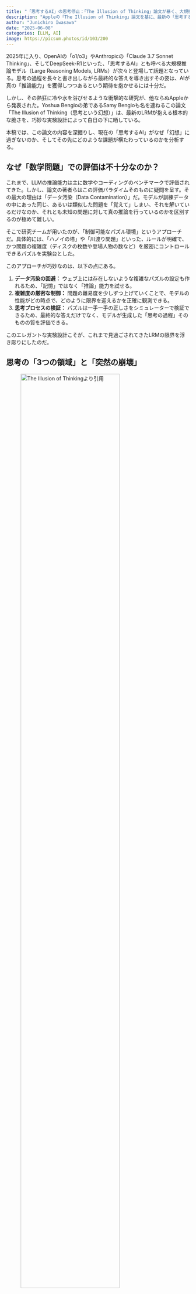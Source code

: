 ```yaml
---
title: "「思考するAI」の思考停止：「The Illusion of Thinking」論文が暴く、大規模言語モデルの根深い限界"
description: "Appleの「The Illusion of Thinking」論文を基に、最新の「思考するAI」の推論能力の実態を考える"
author: "Junichiro Iwasawa"
date: "2025-06-08"
categories: [LLM, AI]
image: https://picsum.photos/id/103/200
---
```


2025年に入り、OpenAIの「o1/o3」やAnthropicの「Claude 3.7 Sonnet Thinking」、そしてDeepSeek-R1といった、「思考するAI」とも呼べる大規模推論モデル（Large Reasoning Models, LRMs）が次々と登場して話題となっている。思考の過程を長々と書き出しながら最終的な答えを導き出すその姿は、AIが真の「推論能力」を獲得しつつあるという期待を抱かせるには十分だ。

しかし、その熱狂に冷や水を浴びせるような衝撃的な研究が、他ならぬAppleから発表された。Yoshua Bengioの弟であるSamy Bengioも名を連ねるこの論文「The Illusion of Thinking（思考という幻想）」は、最新のLRMが抱える根本的な脆さを、巧妙な実験設計によって白日の下に晒している。

本稿では、この論文の内容を深掘りし、現在の「思考するAI」がなぜ「幻想」に過ぎないのか、そしてその先にどのような課題が横たわっているのかを分析する。

## なぜ「数学問題」での評価は不十分なのか？

これまで、LLMの推論能力は主に数学やコーディングのベンチマークで評価されてきた。しかし、論文の著者らはこの評価パラダイムそのものに疑問を呈す。その最大の理由は「データ汚染（Data Contamination）」だ。モデルが訓練データの中にあった同じ、あるいは類似した問題を「覚えて」しまい、それを解いているだけなのか、それとも未知の問題に対して真の推論を行っているのかを区別するのが極めて難しい。

そこで研究チームが用いたのが、「制御可能なパズル環境」というアプローチだ。具体的には、「ハノイの塔」や「川渡り問題」といった、ルールが明確で、かつ問題の複雑度（ディスクの枚数や登場人物の数など）を厳密にコントロールできるパズルを実験台とした。

このアプローチが巧妙なのは、以下の点にある。

1.  **データ汚染の回避：** ウェブ上には存在しないような複雑なパズルの設定も作れるため、「記憶」ではなく「推論」能力を試せる。
2.  **複雑度の厳密な制御：** 問題の難易度を少しずつ上げていくことで、モデルの性能がどの時点で、どのように限界を迎えるかを正確に観測できる。
3.  **思考プロセスの検証：** パズルは一手一手の正しさをシミュレーターで検証できるため、最終的な答えだけでなく、モデルが生成した「思考の過程」そのものの質を評価できる。

このエレガントな実験設計こそが、これまで見過ごされてきたLRMの限界を浮き彫りにしたのだ。

## 思考の「3つの領域」と「突然の崩壊」

![[The Illusion of Thinking](https://ml-site.cdn-apple.com/papers/the-illusion-of-thinking.pdf)より引用](fig4.png){width=80%}

実験結果は、我々が抱いていた「思考するAIは複雑な問題に強い」という単純なイメージを覆すものだった。モデルの振る舞いは、問題の複雑度によって明確に3つの領域に分かれたのである。**[図4参照]**

1.  **低複雑度領域（簡単な問題）：** 驚くべきことに、この領域では「思考しない」通常のLLMの方が、LRMよりも高い正答率を叩き出した。LRMは正解を早々に見つけているにもかかわらず、無駄に思考を続け、かえって間違える「過剰思考（overthinking）」に陥っていた。短い思考で済むタスクに、わざわざ複雑な思考プロセスを導入することの非効率性が示されている。

2.  **中複雑度領域（中程度の問題）：** この領域で、ようやくLRMはその真価を発揮する。長い思考プロセスを通じて、思考しないモデルでは解けない問題をクリアし、明確な優位性を見せつけた。現在のベンチマークでLRMが高い性能を示すのは、多くがこの領域の問題だからだろう。

3.  **高複雑度領域（難しい問題）：** これが最も衝撃的な結果だ。ある一定の複雑度を超えると、LRMの正答率は文字通り「ゼロに崩壊（complete collapse）」した。思考プロセスは崩壊をわずかに遅らせるだけで、根本的な解決には至らない。思考するモデルも、しないモデルも、結局は同じ限界にぶつかってしまうのだ。

## 思考すればするほど「考えなくなる」という逆説

さらに不可解な現象が、思考の「量」に関する分析で明らかになった。常識的に考えれば、問題が難しくなるほど、モデルはより多くのトークン（思考の量）を費やして熟考するはずだ。

しかし、実験結果はその真逆を示した。**[図6参照]** LRMは、問題の複雑度が上がるにつれて思考量を増やしていくが、正答率がゼロに崩壊する「限界点」の直前で、なんと**思考量を減らし始める**のだ。これは、モデルに割り当てられたトークン上限よりもはるかに少ない量であり、リソース不足が原因ではない。

![[The Illusion of Thinking](https://ml-site.cdn-apple.com/papers/the-illusion-of-thinking.pdf)より引用](fig6.png){width=80%}

まるで、難問を前にした学生が、解くのを諦めて答案を白紙で出すかのように、モデルは自ら「考えること」を放棄している。これは、現在のLRMの「思考」メカニズムが、問題の複雑さに対して根本的なスケーリングの限界を抱えていることを示唆している。

## 思考の中身を覗く：アルゴリズムを与えても解けないLLM

論文はさらに踏み込み、モデルの思考プロセス、その「中身」の分析から、さらに厄介な問題を暴き出す。

**1. アルゴリズムを理解できない**

「ハノイの塔」には、数学的に最適な解法（再帰アルゴリズム）が存在する。そこで研究チームは、この「完璧な解法のアルゴリズム」をプロンプトで与え、モデルにそれを実行させるという実験を行った。人間であれば、解き方を教えられればあとは作業するだけのはずだ。

しかし、結果は驚くべきものだった。**アルゴリズムを与えても、モデルの性能は全く改善せず、与えなかった場合とほぼ同じ複雑度で崩壊したのだ。** **[図8a, 8b参照]** これは、LRMが単に問題解決の戦略を見つけるのが苦手なだけでなく、与えられた論理的なステップを一つ一つ忠実に実行するという、計算機が最も得意とするはずのタスクすら遂行できないことを意味する。彼らの「思考」は、記号を記号として厳密に操作する能力を欠いているのかもしれない。

![[The Illusion of Thinking](https://ml-site.cdn-apple.com/papers/the-illusion-of-thinking.pdf)より引用](fig8.png){width=80%}

**2. 不可解な得意・不得意**

さらに奇妙なのは、パズルの種類による性能の極端な差だ。例えば、Claude 3.7 Sonnetは、「ハノイの塔」では100手以上も正しい手順を生成できるケースがあった一方で、「川渡り問題」ではわずか4手で間違いを犯した。**[図8c, 8d参照]** 川渡り問題のほうが手順の総数は少ないにもかかわらず、だ。

これは、モデルが汎用的な推論能力を持つのではなく、**訓練データで頻繁に目にしたパターンを記憶・再現しているに過ぎない**ことを強く示唆している。「ハノイの塔」はウェブ上に解法が無数に存在するが、複雑な「川渡り問題」の例は少ない。モデルは「推論」しているのではなく、見覚えのあるパターンの上をなぞっているだけなのだ。

## LRMは裸の王様か

Appleが発表したこの論文は、「思考するAI」の時代の到来に沸く我々に対して、極めて重要な警鐘を鳴らしている。現在のLRMが見せる「思考」は、汎用的で堅牢な推論能力ではなく、特定のパターン認識と、ある程度の複雑さまでしか通用しない脆いメカニズムの上に成り立っている。

* **性能は、ある複雑度を超えると突然ゼロに崩壊する。**
* **難問を前にすると、思考を増やすどころか諦めてしまう。**
* **解き方を教えても、その通りに実行できない。**
* **得意な問題と苦手な問題の差は、真の理解力ではなく「記憶」に依存している可能性が高い。**

まるで「裸の王様」のように、我々が「思考」と呼んで感心していたものは、まだ精巧な幻想に過ぎないのかもしれない。この研究は、LLMの能力を過信することの危険性を示すと同時に、真の人工知能へと至る道が、単なるモデルの巨大化や思考プロセスの追加といった延長線上にはないことを教えてくれる。次なるブレークスルーは、この「幻想」の先にある、全く新しいアプローチから生まれるのだろう。
